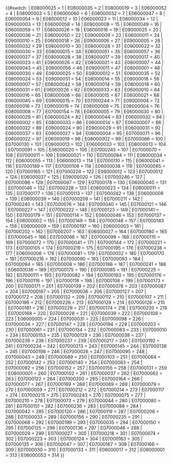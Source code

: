<includeonly>{{#switch: {{{GSS}}}
| E08000025 = 1         <!-- Birmingham -->
| E08000035 = 2         <!-- Leeds -->
| E08000019 = 3         <!-- Sheffield -->
| E06000052 = 4         <!-- Cornwall -->
| E08000003 = 5         <!-- Manchester -->
| E06000060 = 6         <!-- Buckinghamshire -->
| E08000032 = 7         <!-- Bradford -->
| E06000047 = 8         <!-- County Durham -->
| E06000054 = 9         <!-- Wiltshire -->
| E08000012 = 10         <!-- Liverpool -->
| E06000023 = 11         <!-- Bristol, City of -->
| E08000034 = 12         <!-- Kirklees -->
| E09000003 = 13         <!-- Barnet -->
| E06000058 = 14         <!-- Bournemouth, Christchurch and Poole -->
| E09000008 = 15         <!-- Croydon -->
| E06000049 = 16         <!-- Cheshire East -->
| E06000059 = 17         <!-- Dorset -->
| E08000026 = 18         <!-- Coventry -->
| E06000016 = 19         <!-- Leicester -->
| E09000025 = 20         <!-- Newham -->
| E08000036 = 21         <!-- Wakefield -->
| E06000050 = 22         <!-- Cheshire West and Chester -->
| E09000009 = 23         <!-- Ealing -->
| E06000011 = 24         <!-- East Riding of Yorkshire -->
| E09000010 = 25         <!-- Enfield -->
| E06000018 = 26         <!-- Nottingham -->
| E09000006 = 27         <!-- Bromley -->
| E09000005 = 28         <!-- Brent -->
| E09000032 = 29         <!-- Wandsworth -->
| E08000010 = 30         <!-- Wigan -->
| E08000028 = 31         <!-- Sandwell -->
| E09000022 = 32         <!-- Lambeth -->
| E09000030 = 33         <!-- Tower Hamlets -->
| E08000015 = 34         <!-- Wirral -->
| E06000051 = 35         <!-- Shropshire -->
| E06000057 = 36         <!-- Northumberland -->
| E08000027 = 37         <!-- Dudley -->
| E09000028 = 38         <!-- Southwark -->
| E08000017 = 39         <!-- Doncaster -->
| E09000017 = 40         <!-- Hillingdon -->
| E09000023 = 41         <!-- Lewisham -->
| E09000026 = 42         <!-- Redbridge -->
| E08000021 = 43         <!-- Newcastle upon Tyne -->
| E08000007 = 44         <!-- Stockport -->
| E06000043 = 45         <!-- Brighton and Hove -->
| E06000056 = 46         <!-- Central Bedfordshire -->
| E09000011 = 47         <!-- Greenwich -->
| E08000001 = 48         <!-- Bolton -->
| E08000030 = 49         <!-- Walsall -->
| E06000025 = 50         <!-- South Gloucestershire -->
| E09000012 = 51         <!-- Hackney -->
| E06000035 = 52         <!-- Medway -->
| E08000024 = 53         <!-- Sunderland -->
| E09000031 = 54         <!-- Waltham Forest -->
| E08000014 = 55         <!-- Sefton -->
| E09000018 = 56         <!-- Hounslow -->
| E09000007 = 57         <!-- Camden -->
| E06000042 = 58         <!-- Milton Keynes -->
| E09000014 = 59         <!-- Haringey -->
| E08000018 = 60         <!-- Rotherham -->
| E08000031 = 61         <!-- Wolverhampton -->
| E06000026 = 62         <!-- Plymouth -->
| E09000033 = 63         <!-- Westminster -->
| E06000010 = 64         <!-- Kingston upon Hull, City of -->
| E09000016 = 65         <!-- Havering -->
| E08000006 = 66         <!-- Salford -->
| E06000015 = 67         <!-- Derby -->
| E06000021 = 68         <!-- Stoke-on-Trent -->
| E06000045 = 69         <!-- Southampton -->
| E09000015 = 70         <!-- Harrow -->
| E07000244 = 71         <!-- East Suffolk -->
| E09000004 = 72         <!-- Bexley -->
| E08000016 = 73         <!-- Barnsley -->
| E09000019 = 74         <!-- Islington -->
| E08000009 = 75         <!-- Trafford -->
| E08000004 = 76         <!-- Oldham -->
| E08000008 = 77         <!-- Tameside -->
| E07000154 = 78         <!-- Northampton -->
| E08000005 = 79         <!-- Rochdale -->
| E06000030 = 80         <!-- Swindon -->
| E08000029 = 81         <!-- Solihull -->
| E06000024 = 82         <!-- North Somerset -->
| E06000044 = 83         <!-- Portsmouth -->
| E06000032 = 84         <!-- Luton -->
| E09000002 = 85         <!-- Barking and Dagenham -->
| E08000033 = 86         <!-- Calderdale -->
| E06000014 = 87         <!-- York -->
| E06000007 = 88         <!-- Warrington -->
| E08000022 = 89         <!-- North Tyneside -->
| E09000024 = 90         <!-- Merton -->
| E09000029 = 91         <!-- Sutton -->
| E06000031 = 92         <!-- Peterborough -->
| E08000037 = 93         <!-- Gateshead -->
| E09000027 = 94         <!-- Richmond upon Thames -->
| E06000004 = 95         <!-- Stockton-on-Tees -->
| E07000071 = 96         <!-- Colchester -->
| E06000022 = 97         <!-- Bath and North East Somerset -->
| E06000019 = 98         <!-- Herefordshire, County of -->
| E08000002 = 99         <!-- Bury -->
| E07000066 = 100         <!-- Basildon -->
| E07000130 = 101         <!-- Charnwood -->
| E09000013 = 102         <!-- Hammersmith and Fulham -->
| E06000033 = 103         <!-- Southend-on-Sea -->
| E08000013 = 104         <!-- St. Helens -->
| E07000091 = 105         <!-- New Forest -->
| E06000020 = 106         <!-- Telford and Wrekin -->
| E07000245 = 107         <!-- West Suffolk -->
| E07000070 = 108         <!-- Chelmsford -->
| E07000011 = 109         <!-- Huntingdonshire -->
| E09000021 = 110         <!-- Kingston upon Thames -->
| E07000084 = 111         <!-- Basingstoke and Deane -->
| E06000034 = 112         <!-- Thurrock -->
| E06000055 = 113         <!-- Bedford -->
| E06000013 = 114         <!-- North Lincolnshire -->
| E07000110 = 115         <!-- Maidstone -->
| E06000041 = 116         <!-- Wokingham -->
| E07000189 = 117         <!-- South Somerset -->
| E07000106 = 118         <!-- Canterbury -->
| E06000038 = 119         <!-- Reading -->
| E07000065 = 120         <!-- Wealden -->
| E07000165 = 121         <!-- Harrogate -->
| E07000224 = 122         <!-- Arun -->
| E06000012 = 123         <!-- North East Lincolnshire -->
| E07000012 = 124         <!-- South Cambridgeshire -->
| E06000037 = 125         <!-- West Berkshire -->
| E09000020 = 126         <!-- Kensington and Chelsea -->
| E07000246 = 127         <!-- Somerset West and Taunton -->
| E07000096 = 128         <!-- Dacorum -->
| E07000067 = 129         <!-- Braintree -->
| E07000178 = 130         <!-- Oxford -->
| E06000040 = 131         <!-- Windsor and Maidenhead -->
| E07000146 = 132         <!-- King's Lynn and West Norfolk -->
| E07000228 = 133         <!-- Mid Sussex -->
| E08000023 = 134         <!-- South Tyneside -->
| E08000011 = 135         <!-- Knowsley -->
| E07000177 = 136         <!-- Cherwell -->
| E07000113 = 137         <!-- Swale -->
| E07000242 = 138         <!-- East Hertfordshire -->
| E06000008 = 139         <!-- Blackburn with Darwen -->
| E06000039 = 140         <!-- Slough -->
| E07000209 = 141         <!-- Guildford -->
| E07000211 = 142         <!-- Reigate and Banstead -->
| E07000240 = 143         <!-- St Albans -->
| E07000076 = 144         <!-- Tendring -->
| E07000040 = 145         <!-- East Devon -->
| E07000121 = 146         <!-- Lancaster -->
| E07000227 = 147         <!-- Horsham -->
| E07000222 = 148         <!-- Warwick -->
| E07000123 = 149         <!-- Preston -->
| E07000141 = 150         <!-- South Kesteven -->
| E07000179 = 151         <!-- South Oxfordshire -->
| E07000114 = 152         <!-- Thanet -->
| E06000046 = 153         <!-- Isle of Wight -->
| E07000137 = 154         <!-- East Lindsey -->
| E06000002 = 155         <!-- Middlesbrough -->
| E07000149 = 156         <!-- South Norfolk -->
| E07000148 = 157         <!-- Norwich -->
| E07000143 = 158         <!-- Breckland -->
| E06000009 = 159         <!-- Blackpool -->
| E07000197 = 160         <!-- Stafford -->
| E06000003 = 161         <!-- Redcar and Cleveland -->
| E07000202 = 162         <!-- Ipswich -->
| E07000207 = 163         <!-- Elmbridge -->
| E06000027 = 164         <!-- Torbay -->
| E07000180 = 165         <!-- Vale of White Horse -->
| E07000045 = 166         <!-- Teignbridge -->
| E07000086 = 167         <!-- Eastleigh -->
| E07000099 = 168         <!-- North Hertfordshire -->
| E07000115 = 169         <!-- Tonbridge and Malling -->
| E07000072 = 170         <!-- Epping Forest -->
| E07000041 = 171         <!-- Exeter -->
| E07000144 = 172         <!-- Broadland -->
| E07000221 = 173         <!-- Stratford-on-Avon -->
| E07000105 = 174         <!-- Ashford -->
| E07000219 = 175         <!-- Nuneaton and Bedworth -->
| E07000195 = 176         <!-- Newcastle-under-Lyme -->
| E07000238 = 177         <!-- Wychavon -->
| E06000006 = 178         <!-- Halton -->
| E07000081 = 179         <!-- Gloucester -->
| E07000032 = 180         <!-- Amber Valley -->
| E07000170 = 181         <!-- Ashfield -->
| E07000216 = 182         <!-- Waverley -->
| E07000090 = 183         <!-- Havant -->
| E07000093 = 184         <!-- Test Valley -->
| E07000094 = 185         <!-- Winchester -->
| E07000008 = 186         <!-- Cambridge -->
| E07000188 = 187         <!-- Sedgemoor -->
| E07000241 = 188         <!-- Welwyn Hatfield -->
| E06000036 = 189         <!-- Bracknell Forest -->
| E07000175 = 190         <!-- Newark and Sherwood -->
| E07000085 = 191         <!-- East Hampshire -->
| E07000225 = 192         <!-- Chichester -->
| E07000111 = 193         <!-- Sevenoaks -->
| E07000082 = 194         <!-- Stroud -->
| E07000193 = 195         <!-- East Staffordshire -->
| E07000176 = 196         <!-- Rushcliffe -->
| E07000116 = 197         <!-- Tunbridge Wells -->
| E07000118 = 198         <!-- Chorley -->
| E07000108 = 199         <!-- Dover -->
| E07000173 = 200         <!-- Gedling -->
| E07000171 = 201         <!-- Bassetlaw -->
| E07000139 = 202         <!-- North Kesteven -->
| E07000078 = 203         <!-- Cheltenham -->
| E07000087 = 204         <!-- Fareham -->
| E07000187 = 205         <!-- Mendip -->
| E07000036 = 206         <!-- Erewash -->
| E07000127 = 207         <!-- West Lancashire -->
| E07000172 = 208         <!-- Broxtowe -->
| E07000132 = 209         <!-- Hinckley and Bosworth -->
| E07000112 = 210         <!-- Folkestone and Hythe -->
| E07000107 = 211         <!-- Dartford -->
| E07000196 = 212         <!-- South Staffordshire -->
| E07000226 = 213         <!-- Crawley -->
| E07000128 = 214         <!-- Wyre -->
| E07000126 = 215         <!-- South Ribble -->
| E07000181 = 216         <!-- West Oxfordshire -->
| E07000229 = 217         <!-- Worthing -->
| E07000174 = 218         <!-- Mansfield -->
| E07000220 = 219         <!-- Rugby -->
| E07000168 = 220         <!-- Scarborough -->
| E07000028 = 221         <!-- Carlisle -->
| E07000039 = 222         <!-- South Derbyshire -->
| E07000109 = 223         <!-- Gravesham -->
| E06000005 = 224         <!-- Darlington -->
| E07000031 = 225         <!-- South Lakeland -->
| E07000098 = 226         <!-- Hertsmere -->
| E07000034 = 227         <!-- Chesterfield -->
| E07000147 = 228         <!-- North Norfolk -->
| E07000194 = 229         <!-- Lichfield -->
| E07000203 = 230         <!-- Mid Suffolk -->
| E07000061 = 231         <!-- Eastbourne -->
| E07000134 = 232         <!-- North West Leicestershire -->
| E07000063 = 233         <!-- Lewes -->
| E07000010 = 234         <!-- Fenland -->
| E07000153 = 235         <!-- Kettering -->
| E07000129 = 236         <!-- Blaby -->
| E07000038 = 237         <!-- North East Derbyshire -->
| E07000239 = 238         <!-- Wyre Forest -->
| E07000237 = 239         <!-- Worcester -->
| E07000217 = 240         <!-- Woking -->
| E07000192 = 241         <!-- Cannock Chase -->
| E07000234 = 242         <!-- Bromsgrove -->
| E07000213 = 243         <!-- Spelthorne -->
| E07000145 = 244         <!-- Great Yarmouth -->
| E07000138 = 245         <!-- Lincoln -->
| E07000198 = 246         <!-- Staffordshire Moorlands -->
| E07000026 = 247         <!-- Allerdale -->
| E07000095 = 248         <!-- Broxbourne -->
| E07000043 = 249         <!-- North Devon -->
| E07000089 = 250         <!-- Hart -->
| E07000103 = 251         <!-- Watford -->
| E07000064 = 252         <!-- Rother -->
| E07000142 = 253         <!-- West Lindsey -->
| E07000140 = 254         <!-- South Holland -->
| E07000083 = 254         <!-- Tewkesbury -->
| E07000092 = 256         <!-- Rushmoor -->
| E07000152 = 257         <!-- East Northamptonshire -->
| E07000155 = 258         <!-- South Northamptonshire -->
| E07000131 = 259         <!-- Harborough -->
| E06000001 = 260         <!-- Hartlepool -->
| E07000102 = 261         <!-- Three Rivers -->
| E07000037 = 262         <!-- High Peak -->
| E07000062 = 263         <!-- Hastings -->
| E07000122 = 264         <!-- Pendle -->
| E07000200 = 265         <!-- Babergh -->
| E07000164 = 266         <!-- Hambleton -->
| E07000077 = 267         <!-- Uttlesford -->
| E07000169 = 268         <!-- Selby -->
| E07000069 = 269         <!-- Castle Point -->
| E07000079 = 270         <!-- Cotswold -->
| E07000009 = 271         <!-- East Cambridgeshire -->
| E07000212 = 272         <!-- Runnymede -->
| E07000214 = 273         <!-- Surrey Heath -->
| E07000117 = 274         <!-- Burnley -->
| E07000215 = 275         <!-- Tandridge -->
| E07000243 = 276         <!-- Stevenage -->
| E07000075 = 277         <!-- Rochford -->
| E07000210 = 278         <!-- Mole Valley -->
| E07000073 = 279         <!-- Harlow -->
| E07000044 = 280         <!-- South Hams -->
| E07000080 = 281         <!-- Forest of Dean -->
| E07000151 = 282         <!-- Daventry -->
| E07000236 = 283         <!-- Redditch -->
| E07000088 = 284         <!-- Gosport -->
| E07000042 = 285         <!-- Mid Devon -->
| E07000120 = 286         <!-- Hyndburn -->
| E07000119 = 287         <!-- Fylde -->
| E07000208 = 288         <!-- Epsom and Ewell -->
| E07000033 = 289         <!-- Bolsover -->
| E07000156 = 290         <!-- Wellingborough -->
| E07000235 = 291         <!-- Malvern Hills -->
| E07000068 = 292         <!-- Brentwood -->
| E07000199 = 293         <!-- Tamworth -->
| E07000035 = 294         <!-- Derbyshire Dales -->
| E07000150 = 295         <!-- Corby -->
| E07000125 = 296         <!-- Rossendale -->
| E07000136 = 297         <!-- Boston -->
| E07000046 = 298         <!-- Torridge -->
| E07000029 = 299         <!-- Copeland -->
| E07000027 = 300         <!-- Barrow-in-Furness -->
| E07000218 = 301         <!-- North Warwickshire -->
| E07000074 = 302         <!-- Maldon -->
| E07000223 = 303         <!-- Adur -->
| E07000124 = 304         <!-- Ribble Valley -->
| E07000163 = 305         <!-- Craven -->
| E07000135 = 306         <!-- Oadby and Wigston -->
| E07000047 = 307         <!-- West Devon -->
| E07000167 = 308         <!-- Ryedale -->
| E07000166 = 309         <!-- Richmondshire -->
| E07000030 = 310         <!-- Eden -->
| E07000133 = 311         <!-- Melton -->
| E06000017 = 312         <!-- Rutland -->
| E09000001 = 313         <!-- City of London -->
| E06000053 = 314         <!-- Isles of Scilly -->
}}</includeonly><noinclude>	

{{Documentation|Template:English district population/doc}}
<!-- PLEASE ADD THIS TEMPLATE'S CATEGORIES AND INTERWIKIS TO THE /doc SUBPAGE, THANKS -->
</noinclude>